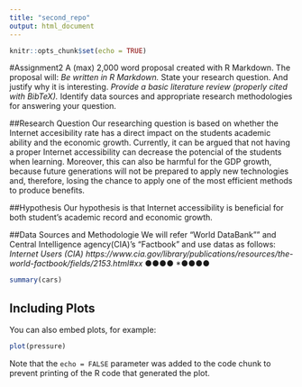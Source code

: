 ```yaml
---
title: "second_repo"
output: html_document
---
```


```r
knitr::opts_chunk$set(echo = TRUE)
```

#Assignment2
A (max) 2,000 word proposal created with R Markdown.
The proposal will:
*Be written in R Markdown.
*State your research question. And justify why it is interesting.
*Provide a basic literature review (properly cited with BibTeX).
*Identify data sources and appropriate research methodologies for answering your question.

##Research Question
Our researching question is based on whether the Internet accesibility rate has a direct impact on the students academic ability and the economic growth. Currently, it can be argued that not having a proper Internet accessibility can decrease the potencial of the students when learning. Moreover, this can also be harmful for the GDP growth, because future generations will not be prepared to apply new technologies and, therefore, losing the chance to apply one of the most efficient methods to produce benefits.

##Hypothesis
Our hypothesis is that Internet accessibility is beneficial for both student's academic record and economic growth.

##Data Sources and Methodologie
We will refer "World DataBank"" and Central Intelligence agency(CIA)'s "Factbook" and  use datas as follows:
*Internet Users (CIA)
https://www.cia.gov/library/publications/resources/the-world-factbook/fields/2153.html#xx
*●●●●
*●●●●




```r
summary(cars)
```

## Including Plots

You can also embed plots, for example:

```r
plot(pressure)
```

Note that the `echo = FALSE` parameter was added to the code chunk to prevent printing of the R code that generated the plot.
